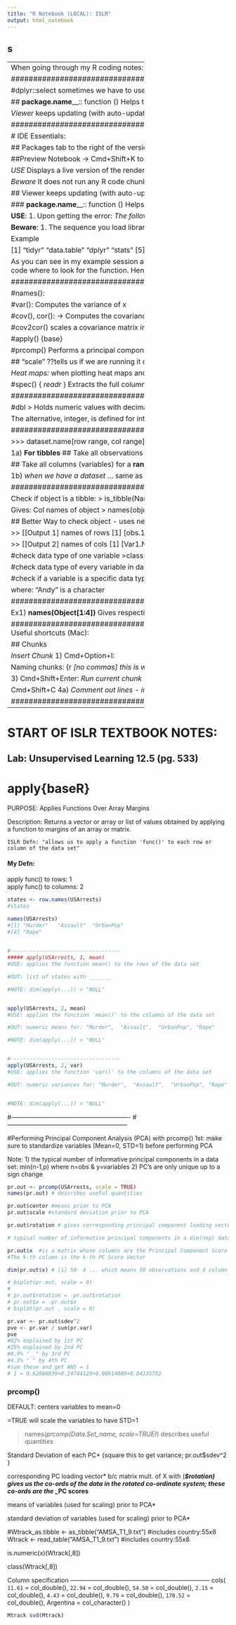 ```yaml
---
title: "R Notebook (LOCAL): ISLR"
output: html_notebook
---
```

s
--------------------------------------------
--------------------------------------------
When going through my R coding notes:
1) start by providing each use for each function from all the homework and in-class code 

##################################################################################################
##################################################################################################
                                        ANNOYANCES:

#dplyr::select
sometimes we have to use *dplyr::select* because it thinks that we are trying to use select() from the MASS Package, so this is what to do if we get this error and have both of the libraries in use at the same time 


 
## __package.name____:: function ()
Helps to access the exact function from that specific package, used especially when one function is used across multiple packages or the 
 
 
 
 
*Viewer*
keeps updating (with auto-update on); hit the "remove current viewer item" 
 


##################################################################################################
##################################################################################################

#           IDE Essentials: 

## Packages
tab to the right of the version there is a link with the 'web' icon that send you to the developer's web page which is pretty useful


##Preview Notebook
-> Cmd+Shift+K to preview HTML file. 

_USE_
Displays a live version of the rendered notebook, similar to knitting, if you set the auto-save referesh rate to a high value, then it will provide a HTML copy of the contents (can open in a separate window or the viewer panel). From the viewing method, you can publish it online

_Beware_
It does not run any R code chunks!! Only shows the output of the chunk when it was last run in the editor 


## Viewer 
keeps updating (with auto-update on); hit the "remove current viewer item" 
 

### __package.name____:: function ()
Helps to access the exact function from that specific package, used especially when one function is used across multiple packages or the 

__USE__:
1. Upon getting the error: 
*The following objects are masked from ‘package:base’: intersect, setdiff, setequal, union*

__Beware__: 
1. The sequence you load libraries determine the preferential access of the specific functions. 
- Developers of different package tend to use same function names. 
- However, when R encounters a function, it runs through the different libraries that particular session has loaded in a sequential manner. 
- You can check the packages in a session by running (.packages())

Example


 [1] "tidyr"      "data.table" "dplyr"      "stats"     
 [5] "graphics"   "grDevices"  "utils"      "datasets"  
 [9] "methods"    "base"    

As you can see in my example session above, tidyr is the last library I loaded, which is r session 1st entry. So, when you use any function in your code , first it is searched in tidyr -> then data.table -> then dplyr and so on, finally the base package is looked up. So, in this process when there is function name overlaps between packages the one which loaded the last masks the previous ones. To avoid this masking, you specify in R code where to look for the function. Hence, here base::intersect, will use the function from base library instead of the dplyr. Alternatively, you can use to avoid loading of complete library. 
dplyr::intersect(first, second)
base::intersect(first, second)


##################################################################################################
##################################################################################################
                                      Essential Functions              

#names():

#var(): 
Computes the variance of x 

#cov(), cor(): 
-> Computes the covariance or correlation of x and y if these are vectors. 
-> If x and y are matrices: then the co-variances (or correlations) between the columns of x and the columns of y are computed.

#cov2cor()
scales a covariance matrix into the corresponding correlation matrix efficiently



#apply() {base}

#prcomp()
Performs a principal components analysis on the given data matrix and returns the results as an object of class prcomp

## "scale"
??tells us if we are running it on the correlation matrix or the covariance matrix: \true, \false
a logical value indicating whether the variables should be scaled to have unit variance before the analysis takes place.


*Heat maps:*
when plotting heat maps and vectors it orders in alphabetical by default 



#spec() { _readr_ }
Extracts the full column specification from a **tibble** created by _readr_.




##################################################################################################
BASICS:                                         Data Types

#dbl
> Holds numeric values with decimal points (dbl came from double). 

The alternative, integer, is defined for integer numbers; most numeric values can be treated as double, even if integers
"dbl stands for double class. A double-precision floating point number."

##################################################################################################
BASICS:                                     Indexing data
          
            
>>> dataset.name[row range, col range] 


1a)         **For tibbles**
## Take all observations (rows) for a *Range of Columns* (variables):
> tibble.name[  ,col start: col end] 


## Take all columns (variables) for a **range of Rows** (observations):
> tibble.name[row start:row end,  ]

1b) *when we have a dataset* ... same as tibble??


##################################################################################################
BASICS:                                   Checking Data/Objects

Check if object is a tibble:
> is_tibble(Name You Are Checking)

Gives: Col names of object
> names(object.name) describes useful quantities 


## Better Way to check object - uses nested brackets **[  [] ]** to indicate output order, and respective data within object (ie names of rows {numeric, categorical, nominal, etc.})
> dimnames(object.name) 

>> [[Output 1] names of rows 
[1] [obs.1] [obs.2] ... \cdots
[k] ... k-th observation:

>> [[Output 2] names of cols
[1] [Var1.Name] [Var1.Name] ... \cdots
[K] "VarK.Name"

#check data type of one variable
>class(x)

#check data type of every variable in data frame
>str(df)

#check if a variable is a specific data type
> is.factor(x)
> is.numeric(x)
> is.logical(x)

where:
"Andy" is a character





##################################################################################################
BASICS:                                         Output
 >>>> Functions: [1], [2], ... [n] gives the ordered sequence of what you ran. 

Ex1) __names(Object[1:4])__
Gives respective column names in order - numeric indication when the output cannot keep to one line 
> [1] "Var1.Name" "Var2.Name" "Var3.Name" ... 
[4] "Var4.Name" "Var4.Name"... \cdots
[K] "VarK.Name"












################################################################################################################################################################################################################################################################################################################################
                                   Useful shortcuts (Mac):

##                 Chunks

*Insert Chunk* 1) Cmd+Option+I:

Naming chunks: {r  _[no commas] this is where you put the chunks name_}

3) Cmd+Shift+Enter: *Run current chunk*

Cmd+Shift+C
4a) *Comment out lines - inside chunk*
4b) *Error out lines - in RMarkdown text area*






##################################################################################################
##################################################################################################



-----------------------------------------------------------------------------------------------------------------------------------------------------------------------------------------------------------------------------------------------------------------------------------------

# START OF ISLR TEXTBOOK NOTES:

##        __Lab: Unsupervised Learning  12.5 (pg. 533)__


#                 apply{baseR}
PURPOSE: Applies Functions Over Array Margins

Description: Returns a vector or array or list of values obtained by applying a function to margins of an array or matrix.

    ISLR Defn: "allows us to apply a function 'func()' to each row or column of the data set"

#### My Defn:

apply func() to rows: 1  
apply func() to columns: 2




```r
states <- row.names(USArrests)
#states

names(USArrests)
#[1] "Murder"   "Assault"  "UrbanPop"
#[4] "Rape"    
  

#-----------------------------------
##### apply(USArrests, 1, mean)
#USE: applies the function mean() to the rows of the data set 

#OUT: list of states with _______

#NOTE: dim(apply(...)) > "NULL" 


apply(USArrests, 2, mean)
#USE: applies the function 'mean()' to the columns of the data set 

#OUT: numeric means for: "Murder",  "Assault",  "UrbanPop", "Rape"  

#NOTE: dim(apply(...)) > "NULL" 


#-----------------------------------
apply(USArrests, 2, var)
#USE: applies the function 'var()' to the columns of the data set 

#OUT: numeric variances for: "Murder",  "Assault",  "UrbanPop", "Rape"  


#NOTE: dim(apply(...)) > "NULL" 

```


#----------------------------------------------------------
#-----------------------------------------------------------

#Performing Principal Component Analysis (PCA) with prcomp() 
1st: make sure to standardize variables (Mean=0, STD=1) before performing PCA

Note: 
1) the typical number of informative principal components in a data set: min(n-1,p) where n=obs & y=variables
2) PC's are only unique up to a sign change 




```r

pr.out <- prcomp(USArrests, scale = TRUE)
names(pr.out) # describes useful quantities

pr.out$center #means prior to PCA
pr.out$scale #standard deviation prior to PCA

pr.out$rotation # gives corresponding principal component loading vector

# typical number of informative principal components in a dim(nxp) data set: min(n-1,p)

```

```r

pr.out$x  #is a matrix whose columns are the Principal Component Score Vectors
#The k-th column is the k-th PC Score Vector

dim(pr.out$x) # [1] 50  4 ... which means 50 observations and 4 column vectors

# biplot(pr.out, scale = 0)
# 
# pr.out$rotation = -pr.out$rotation
# pr.out$x = -pr.out$x
# biplot(pr.out , scale = 0)
```


```r
pr.var <- pr.out$sdev^2
pve <- pr.var / sum(pr.var)
pve
#62% explained by 1st PC
#25% explained by 2nd PC
#8.9% "__" by 3rd PC
#4.3% " " by 4th PC
#sum these and get ANS = 1
# 1 = 0.62006039+0.24744129+0.08914080+0.04335752
```




###                       **prcomp()** 
                      

DEFAULT: centers variables to mean=0

\scale=TRUE will scale the variables to have STD=1

> names(*prcomp(Data.Set_name, scale=TRUE)*) describes useful quantities 

\sdev  *Standard Deviation of each PC* {square this to get variance; pr.out$sdev^2 }

\rotation *corresponding PC loading vector* b/c matrix mult. of X with (___$rotation) gives us the co-ords of the data in the rotated co-ordinate system; these co-ords are the __PC scores__

\center  *means of variables (used for scaling) prior to PCA*

\scale   *standard deviation of variables (used for scaling) prior to PCA*

\x


#Wtrack_as.tibble <- as_tibble("AMSA_T1_9.txt") #includes country:55x8
Wtrack <- read_table("AMSA_T1_9.txt") #includes country:55x8

is.numeric(x)(Wtrack[,8])

class(Wtrack[,8])


Column specification ────────────────────────────────
cols(
  `11.61` = col_double(),
  `22.94` = col_double(),
  `54.50` = col_double(),
  `2.15` = col_double(),
  `4.43` = col_double(),
  `9.79` = col_double(),
  `178.52` = col_double(),
  Argentina = col_character()
)

```r
Mtrack svd(Mtrack)




```












